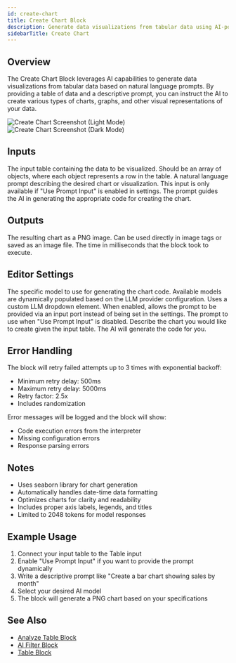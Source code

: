 ```yaml
---
id: create-chart
title: Create Chart Block
description: Generate data visualizations from tabular data using AI-powered natural language prompts
sidebarTitle: Create Chart
---
```


## Overview

The Create Chart Block leverages AI capabilities to generate data visualizations from tabular data based on natural language prompts. By providing a table of data and a descriptive prompt, you can instruct the AI to create various types of charts, graphs, and other visual representations of your data.

<Frame className="block dark:hidden">
  <img src="/block-reference/assets/create_chart_light.png" alt="Create Chart Screenshot (Light Mode)" />
</Frame>
<Frame className="hidden dark:block">
  <img src="/block-reference/assets/create_chart_dark.png" alt="Create Chart Screenshot (Dark Mode)" />
</Frame>

## Inputs

<ParamField path="Table" type="table" required>
  The input table containing the data to be visualized. Should be an array of objects, where each object represents a row in the table.
</ParamField>

<ParamField path="Prompt" type="string" required>
  A natural language prompt describing the desired chart or visualization. This input is only available if "Use Prompt Input" is enabled in settings. The prompt guides the AI in generating the appropriate code for creating the chart.
</ParamField>

## Outputs

<ResponseField name="Output" type="image">
  The resulting chart as a PNG image. Can be used directly in image tags or saved as an image file.
</ResponseField>

<ResponseField name="Duration" type="number">
  The time in milliseconds that the block took to execute.
</ResponseField>

## Editor Settings

<ParamField path="AI Model" type="string" default="default">
  The specific model to use for generating the chart code. Available models are dynamically populated based on the LLM provider configuration. Uses a custom LLM dropdown element.
</ParamField>

<ParamField path="Use Prompt Input" type="boolean" default={false}>
  When enabled, allows the prompt to be provided via an input port instead of being set in the settings.
</ParamField>

<ParamField path="Prompt" type="string">
  The prompt to use when "Use Prompt Input" is disabled. Describe the chart you would like to create given the input table. The AI will generate the code for you.
</ParamField>

## Error Handling

The block will retry failed attempts up to 3 times with exponential backoff:
- Minimum retry delay: 500ms
- Maximum retry delay: 5000ms 
- Retry factor: 2.5x
- Includes randomization

Error messages will be logged and the block will show:
- Code execution errors from the interpreter
- Missing configuration errors
- Response parsing errors

## Notes

- Uses seaborn library for chart generation
- Automatically handles date-time data formatting
- Optimizes charts for clarity and readability
- Includes proper axis labels, legends, and titles
- Limited to 2048 tokens for model responses

## Example Usage

1. Connect your input table to the Table input
2. Enable "Use Prompt Input" if you want to provide the prompt dynamically
3. Write a descriptive prompt like "Create a bar chart showing sales by month"
4. Select your desired AI model
5. The block will generate a PNG chart based on your specifications

## See Also

- [Analyze Table Block](/block-reference/ai/analyze-table)
- [AI Filter Block](/block-reference/ai/ai-filter)
- [Table Block](/block-reference/data/table)
